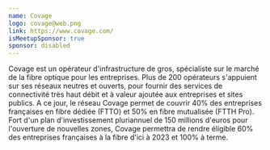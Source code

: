```yaml
---
name: Covage
logo: covage@web.png
link: https://www.covage.com/
isMeetupSponsor: true
sponsor: disabled
---
```


Covage est un opérateur d'infrastructure de gros, spécialiste sur le marché de
la fibre optique pour les entreprises. Plus de 200 opérateurs s'appuient sur
ses réseaux neutres et ouverts, pour fournir des services de connectivité très
haut débit et à valeur ajoutée aux entreprises et sites publics. A ce jour, le
réseau Covage permet de couvrir 40% des entreprises françaises en fibre dédiée
(FTTO) et 50% en fibre mutualisée (FTTH Pro). Fort d'un plan d'investissement
pluriannuel de 150 millions d'euros pour l'ouverture de nouvelles zones, Covage
permettra de rendre éligible 60% des entreprises françaises à la fibre d'ici à
2023 et 100% à terme.
